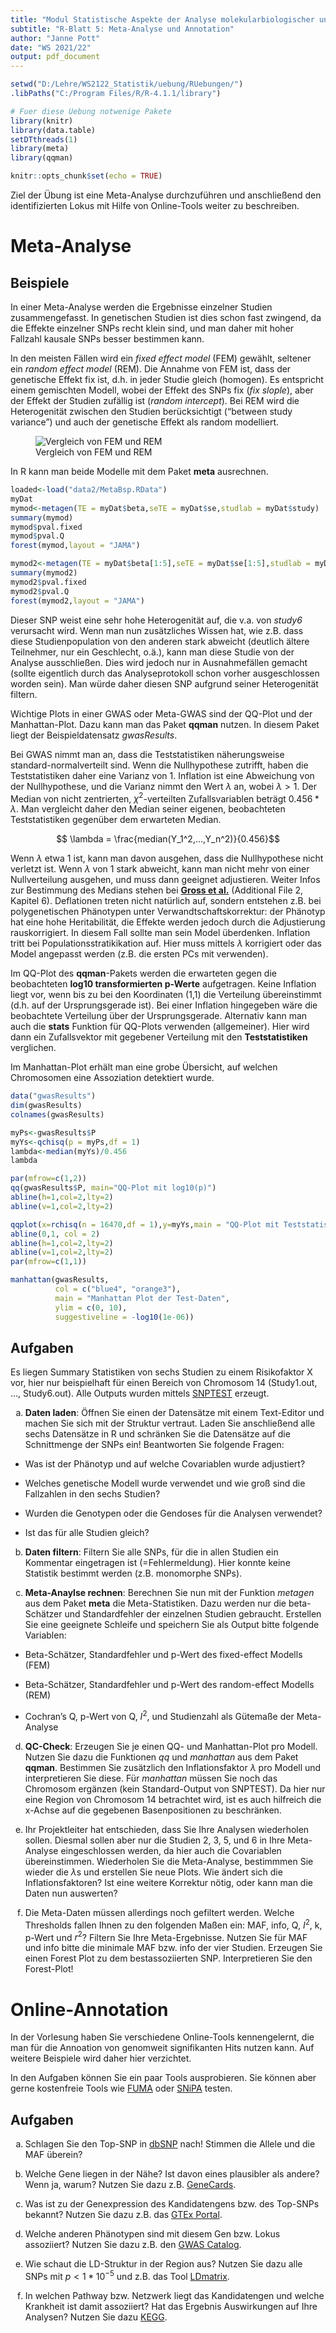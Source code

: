 ```yaml
---
title: "Modul Statistische Aspekte der Analyse molekularbiologischer und genetischer Daten"
subtitle: "R-Blatt 5: Meta-Analyse und Annotation"
author: "Janne Pott"
date: "WS 2021/22"
output: pdf_document
---
```


```r
setwd("D:/Lehre/WS2122_Statistik/uebung/RUebungen/")
.libPaths("C:/Program Files/R/R-4.1.1/library")

# Fuer diese Uebung notwenige Pakete
library(knitr)
library(data.table)
setDTthreads(1)
library(meta)
library(qqman)

knitr::opts_chunk$set(echo = TRUE)

```

Ziel der Übung ist eine Meta-Analyse durchzuführen und anschließend den identifizierten Lokus mit Hilfe von Online-Tools weiter zu beschreiben. 

# Meta-Analyse
## Beispiele
In einer Meta-Analyse werden die Ergebnisse einzelner Studien zusammengefasst. In genetischen Studien ist dies schon fast zwingend, da die Effekte einzelner SNPs recht klein sind, und man daher mit hoher Fallzahl kausale SNPs besser bestimmen kann. 

In den meisten Fällen wird ein *fixed effect model* (FEM) gewählt, seltener ein *random effect model* (REM). Die Annahme von FEM ist, dass der genetische Effekt fix ist, d.h. in jeder Studie gleich (homogen). Es entspricht einem gemischten Modell, wobei der Effekt des SNPs fix (*fix slople*), aber der Effekt der Studien zufällig ist (*random intercept*). Bei REM wird die Heterogenität zwischen den Studien berücksichtigt ("between study variance") und auch der genetische Effekt als random modelliert. 

![Vergleich von FEM und REM](figures/Blatt5_MetaModelle.jpg)

In R kann man beide Modelle mit dem Paket **meta** ausrechnen. 

```r
loaded<-load("data2/MetaBsp.RData")
myDat
mymod<-metagen(TE = myDat$beta,seTE = myDat$se,studlab = myDat$study)
summary(mymod)
mymod$pval.fixed
mymod$pval.Q
forest(mymod,layout = "JAMA")

mymod2<-metagen(TE = myDat$beta[1:5],seTE = myDat$se[1:5],studlab = myDat$study[1:5])
summary(mymod2)
mymod2$pval.fixed
mymod2$pval.Q
forest(mymod2,layout = "JAMA")

```

Dieser SNP weist eine sehr hohe Heterogenität auf, die v.a. von *study6* verursacht wird. Wenn man nun zusätzliches Wissen hat, wie z.B. dass diese Studienpopulation von den anderen stark abweicht (deutlich ältere Teilnehmer, nur ein Geschlecht, o.ä.), kann man diese Studie von der Analyse ausschließen. Dies wird jedoch nur in Ausnahmefällen gemacht (sollte eigentlich durch das Analyseprotokoll schon vorher ausgeschlossen worden sein). Man würde daher diesen SNP aufgrund seiner Heterogenität filtern. 

Wichtige Plots in einer GWAS oder Meta-GWAS sind der QQ-Plot und der Manhattan-Plot. Dazu kann man das Paket **qqman** nutzen. In diesem Paket liegt der Beispieldatensatz *gwasResults*. 

Bei GWAS nimmt man an, dass die Teststatistiken näherungsweise standard-normalverteilt sind. Wenn die Nullhypothese zutrifft, haben die Teststatistiken daher eine Varianz von 1. Inflation ist eine Abweichung von der Nullhypothese, und die Varianz nimmt den Wert $\lambda$ an, wobei $\lambda>1$. Der Median von nicht zentrierten, $\chi^2$-verteilten Zufallsvariablen beträgt $0.456*\lambda$. Man vergleicht daher den Median seiner eigenen, beobachteten Teststatistiken gegenüber dem erwarteten Median. 

$$ \lambda = \frac{median(Y_1^2,...,Y_n^2)}{0.456}$$

Wenn $\lambda$ etwa 1 ist, kann man davon ausgehen, dass die Nullhypothese nicht verletzt ist. Wenn $\lambda$ von 1 stark abweicht, kann man nicht mehr von einer Nullverteilung ausgehen, und muss dann geeignet adjustieren. Weiter Infos zur Bestimmung des Medians stehen bei [**Gross et al.**](https://doi.org/10.1186/s12863-017-0571-x) (Additional File 2, Kapitel 6). Deflationen treten nicht natürlich auf, sondern entstehen z.B. bei polygenetischen Phänotypen unter Verwandtschaftskorrektur: der Phänotyp hat eine hohe Heritabilität, die Effekte werden jedoch durch die Adjustierung rauskorrigiert. In diesem Fall sollte man sein Model überdenken. Inflation tritt bei Populationsstratikikation auf. Hier muss mittels $\lambda$ korrigiert oder das Model angepasst werden (z.B. die ersten PCs mit verwenden). 

Im QQ-Plot des **qqman**-Pakets werden die erwarteten gegen die beobachteten **log10 transformierten p-Werte** aufgetragen. Keine Inflation liegt vor, wenn bis zu bei den Koordinaten (1,1) die Verteilung übereinstimmt (d.h. auf der Ursprungsgerade ist). Bei einer Inflation hingegeben wäre die beobachtete Verteilung über der Ursprungsgerade. Alternativ kann man auch die **stats** Funktion für QQ-Plots verwenden (allgemeiner). Hier wird dann ein Zufallsvektor mit gegebener Verteilung mit den **Teststatistiken** verglichen. 

Im Manhattan-Plot erhält man eine grobe Übersicht, auf welchen Chromosomen eine Assoziation detektiert wurde. 

```r
data("gwasResults")
dim(gwasResults)
colnames(gwasResults)

myPs<-gwasResults$P
myYs<-qchisq(p = myPs,df = 1)
lambda<-median(myYs)/0.456
lambda

par(mfrow=c(1,2))
qq(gwasResults$P, main="QQ-Plot mit log10(p)")
abline(h=1,col=2,lty=2)
abline(v=1,col=2,lty=2)

qqplot(x=rchisq(n = 16470,df = 1),y=myYs,main = "QQ-Plot mit Teststatistiken")
abline(0,1, col = 2)
abline(h=1,col=2,lty=2)
abline(v=1,col=2,lty=2)
par(mfrow=c(1,1))

manhattan(gwasResults,
          col = c("blue4", "orange3"),
          main = "Manhattan Plot der Test-Daten",
          ylim = c(0, 10),
          suggestiveline = -log10(1e-06))
```

## Aufgaben
Es liegen Summary Statistiken von sechs Studien zu einem Risikofaktor X vor, hier nur beispielhaft für einen Bereich von Chromosom 14 (Study1.out, ..., Study6.out). Alle Outputs wurden mittels [SNPTEST](https://mathgen.stats.ox.ac.uk/genetics_software/snptest/snptest.html#frequentist_tests) erzeugt. 

a) **Daten laden**: Öffnen Sie einen der Datensätze mit einem Text-Editor und machen Sie sich mit der Struktur vertraut. Laden Sie anschließend alle sechs Datensätze in R und schränken Sie die Datensätze auf die Schnittmenge der SNPs ein! Beantworten Sie folgende Fragen:

* Was ist der Phänotyp und auf welche Covariablen wurde adjustiert?

* Welches genetische Modell wurde verwendet und wie groß sind die Fallzahlen in den sechs Studien? 

* Wurden die Genotypen oder die Gendoses für die Analysen verwendet? 

* Ist das für alle Studien gleich? 

b) **Daten filtern**: Filtern Sie alle SNPs, für die in allen Studien ein Kommentar eingetragen ist (=Fehlermeldung). Hier konnte keine Statistik bestimmt werden (z.B. monomorphe SNPs). 

c) **Meta-Anaylse rechnen**: Berechnen Sie nun mit der Funktion *metagen* aus dem Paket **meta** die Meta-Statistiken. Dazu werden nur die beta-Schätzer und Standardfehler der einzelnen Studien gebraucht. Erstellen Sie eine geeignete Schleife und speichern Sie als Output bitte folgende Variablen:

* Beta-Schätzer, Standardfehler und p-Wert des fixed-effect Modells (FEM)

* Beta-Schätzer, Standardfehler und p-Wert des random-effect Modells (REM)

* Cochran's Q, p-Wert von Q, $I^2$, und Studienzahl als Gütemaße der Meta-Analyse

d) **QC-Check**: Erzeugen Sie je einen QQ- und Manhattan-Plot pro Modell. Nutzen Sie dazu die Funktionen *qq* und *manhattan* aus dem Paket **qqman**. Bestimmen Sie zusätzlich den Inflationsfaktor $\lambda$ pro Modell und interpretieren Sie diese. Für *manhattan* müssen Sie noch das Chromosom ergänzen (kein Standard-Output von SNPTEST). Da hier nur eine Region von Chromosom 14 betrachtet wird, ist es auch hilfreich die x-Achse auf die gegebenen Basenpositionen zu beschränken. 

e) Ihr Projektleiter hat entschieden, dass Sie Ihre Analysen wiederholen sollen. Diesmal sollen aber nur die Studien 2, 3, 5, und 6 in Ihre Meta-Analyse eingeschlossen werden, da hier auch die Covariablen übereinstimmen. Wiederholen Sie die Meta-Analyse, bestimmmen Sie wieder die $\lambda$s und erstellen Sie neue Plots. Wie ändert sich die Inflationsfaktoren? Ist eine weitere Korrektur nötig, oder kann man die Daten nun auswerten?  

f) Die Meta-Daten müssen allerdings noch gefiltert werden. Welche Thresholds fallen Ihnen zu den folgenden Maßen ein: MAF, info, Q, $I^2$, k, p-Wert und $r^2$? Filtern Sie Ihre Meta-Ergebnisse. Nutzen Sie für MAF und info bitte die minimale MAF bzw. info der vier Studien. Erzeugen Sie einen Forest Plot zu dem bestassoziierten SNP. Interpretieren Sie den Forest-Plot!

\newpage 

# Online-Annotation
In der Vorlesung haben Sie verschiedene Online-Tools kennengelernt, die man für die Annoation von genomweit signifikanten Hits nutzen kann. Auf weitere Beispiele wird daher hier verzichtet. 

In den Aufgaben können Sie ein paar Tools ausprobieren. Sie können aber gerne kostenfreie Tools wie [FUMA](https://fuma.ctglab.nl/) oder [SNiPA](https://snipa.helmholtz-muenchen.de/snipa3/) testen. 

## Aufgaben
a) Schlagen Sie den Top-SNP in [dbSNP](https://www.ncbi.nlm.nih.gov/snp/) nach! Stimmen die Allele und die MAF überein?

b) Welche Gene liegen in der Nähe? Ist davon eines plausibler als andere? Wenn ja, warum? Nutzen Sie dazu z.B. [GeneCards](https://www.genecards.org/). 

c) Was ist zu der Genexpression des Kandidatengens bzw. des Top-SNPs bekannt? Nutzen Sie dazu z.B. das [GTEx Portal](https://gtexportal.org/home/). 

d) Welche anderen Phänotypen sind mit diesem Gen bzw. Lokus assoziiert? Nutzen Sie dazu z.B. den [GWAS Catalog](https://www.ebi.ac.uk/gwas/home).

e) Wie schaut die LD-Struktur in der Region aus? Nutzen Sie dazu alle SNPs mit $p<1*10^{-5}$ und z.B. das Tool [LDmatrix](https://ldlink.nci.nih.gov/?tab=ldmatrix).

f) In welchen Pathway bzw. Netzwerk liegt das Kandidatengen und welche Krankheit ist damit assoziiert? Hat das Ergebnis Auswirkungen auf Ihre Analysen? Nutzen Sie dazu [KEGG](https://www.genome.jp/kegg/kegg2.html).

